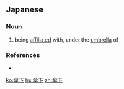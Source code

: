 ==Japanese==
{{ja-kanjitab|さん|か|yomi=on}}

===Noun===
{{ja-noun|さんか}}

# being [[affiliated]] with, under the [[umbrella]] of
#: {{ja-usex|Ａ社はＢ社を'''傘下'''に収めている。|Ａ しゃ は Ｂ しゃ を '''さんか''' に おさめている。|Company B is a subsidiary of company A.}}

===References===
* {{R:Shogakukan}}

[[ko:傘下]]
[[hu:傘下]]
[[zh:傘下]]